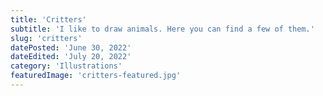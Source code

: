 ```yaml
---
title: 'Critters'
subtitle: 'I like to draw animals. Here you can find a few of them.'
slug: 'critters'
datePosted: 'June 30, 2022'
dateEdited: 'July 20, 2022'
category: 'Illustrations'
featuredImage: 'critters-featured.jpg'
---
```


<ImageSingle
  src="critters/frog.jpg"
  alt="The Frog"
  description="The Frog"
  type="half-left"
/>

<ImageSingle
  src="critters/sparrow.jpg"
  alt="The Eurasian Tree Sparrow"
  description="The Eurasian Tree Sparrow"
  type="half-right"
/>

<ImageSingle
  src="critters/whooping-crane.jpg"
  alt="The Whooping Crane"
  description="The Whooping Crane"
  type="wide"
/>
